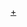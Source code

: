 {{Navbox
| name = Gaon Chart
| title = [[Gaon Chart]]
| state = autocollapse
| bodyclass = hlist

| group1 = 排行榜
| list1 = 
* {{link-en|Gaon唱片排行榜|Gaon Album Chart|唱片排行榜}}
* [[Gaon數字榜|單曲排行榜]]
* {{link-en|Gaon社交排行榜|Gaon Social Chart|社交排行榜}}
* {{link-en|Gaon微博排行榜|Gaon Weibo Chart|微博排行榜}}

| group2 = 列表
| list2 = {{Navbox subgroup

| group1 = 數位單曲
| list1 = 
* [[2010年Gaon單曲冠軍作品列表|2010]]
* [[2011年Gaon單曲冠軍作品列表|2011]]
* [[2012年Gaon單曲冠軍作品列表|2012]]
* [[2013年Gaon單曲冠軍作品列表|2013]]
* [[2014年Gaon單曲冠軍作品列表|2014]]
* [[2015年Gaon單曲冠軍作品列表|2015]]
* [[2016年Gaon單曲冠軍作品列表|2016]]
* [[2017年Gaon單曲冠軍作品列表|2017]]
* [[2018年Gaon單曲冠軍作品列表|2018]]
* [[2019年Gaon單曲冠軍作品列表|2019]]
* [[2020年Gaon單曲冠軍作品列表|2020]]
* [[2021年Gaon單曲冠軍作品列表|2021]]
* [[2022年Gaon單曲冠軍作品列表|2022]]

| group2 = 數位下載
| list2 = 
* [[2010年Gaon數位下載冠軍作品列表|2010]]
* [[2011年Gaon數位下載冠軍作品列表|2011]]
* [[2012年Gaon數位下載冠軍作品列表|2012]]
* [[2013年Gaon數位下載冠軍作品列表|2013]]
* [[2014年Gaon數位下載冠軍作品列表|2014]]
* [[2015年Gaon數位下載冠軍作品列表|2015]]
* [[2016年Gaon數位下載冠軍作品列表|2016]]
* [[2017年Gaon數位下載冠軍作品列表|2017]]
* [[2018年Gaon數位下載冠軍作品列表|2018]]
* [[2019年Gaon數位下載冠軍作品列表|2019]]
* [[2020年Gaon數位下載冠軍作品列表|2020]]
* [[2021年Gaon數位下載冠軍作品列表|2021]]
* [[2022年Gaon數位下載冠軍作品列表|2022]]

| group3 = 串流媒體
| list3 =
* [[2010年Gaon串流媒體冠軍作品列表|2010]]
* [[2011年Gaon串流媒體冠軍作品列表|2011]]
* [[2012年Gaon串流媒體冠軍作品列表|2012]]
* [[2013年Gaon串流媒體冠軍作品列表|2013]]
* [[2014年Gaon串流媒體冠軍作品列表|2014]]
* [[2015年Gaon串流媒體冠軍作品列表|2015]]
* [[2016年Gaon串流媒體冠軍作品列表|2016]]
* [[2017年Gaon串流媒體冠軍作品列表|2017]]
* [[2018年Gaon串流媒體冠軍作品列表|2018]]
* [[2019年Gaon串流媒體冠軍作品列表|2019]]
* [[2020年Gaon串流媒體冠軍作品列表|2020]]
* [[2021年Gaon串流媒體冠軍作品列表|2021]]
* [[2022年Gaon串流媒體冠軍作品列表|2022]]

| group4 = 唱片
| list4 = 
* [[2010年Gaon專輯冠軍作品列表|2010]]
* [[2011年Gaon專輯冠軍作品列表|2011]]
* [[2012年Gaon專輯冠軍作品列表|2012]]
* [[2013年Gaon專輯冠軍作品列表|2013]]
* [[2014年Gaon專輯冠軍作品列表|2014]]
* [[2015年Gaon專輯冠軍作品列表|2015]]
* [[2016年Gaon專輯冠軍作品列表|2016]]
* [[2017年Gaon專輯冠軍作品列表|2017]]
* [[2018年Gaon專輯冠軍作品列表|2018]]
* [[2019年Gaon專輯冠軍作品列表|2019]]
* [[2020年Gaon專輯冠軍作品列表|2020]]
* [[2021年Gaon專輯冠軍作品列表|2021]]
* [[2022年Gaon專輯冠軍作品列表|2022]]
}}

| group3 = 獎項
| list3 = 
* [[Gaon Chart K-POP大獎]]

|below='''{{official|www.gaonchart.co.kr}}'''

}}
<noinclude>[[Category:Gaon|+]]</noinclude>